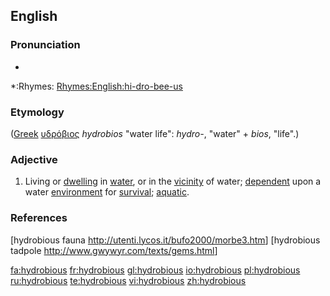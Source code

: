 ==English==

===Pronunciation===
*{{audio|en-us-hydrobious.ogg|Audio (US)}}

*:Rhymes: [[Rhymes:English:hi-dro-bee-us]]

===Etymology===
([[Greek]] [[υδρόβιος]] ''hydrobios'' "water life": ''hydro-'', "water" + ''bios'', "life".)

===Adjective===
{{en-adj}} 

# Living or [[dwelling]] in [[water]], or in the [[vicinity]] of water; [[dependent]] upon a water [[environment]] for [[survival]]; [[aquatic]].

===References===
[hydrobious fauna http://utenti.lycos.it/bufo2000/morbe3.htm]
[hydrobious tadpole http://www.gwywyr.com/texts/gems.html]

{{bottom}}


[[fa:hydrobious]]
[[fr:hydrobious]]
[[gl:hydrobious]]
[[io:hydrobious]]
[[pl:hydrobious]]
[[ru:hydrobious]]
[[te:hydrobious]]
[[vi:hydrobious]]
[[zh:hydrobious]]